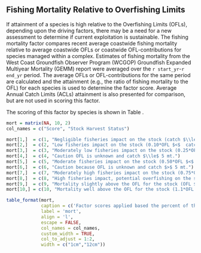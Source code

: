 ## Fishing Mortality Relative to Overfishing Limits

If attainment of a species is high relative to the Overfishing Limits (OFLs), depending upon the driving factors, there may be a need for a new assessment to determine if current exploitation is sustainable. The fishing mortality factor compares recent average coastwide fishing mortality relative to average coastwide OFLs or coastwide OFL-contributions for species managed within a complex. Estimates of fishing mortality from the West Coast Groundfish Observer Program (WCGOP) Groundfish Expanded Multiyear Mortality (GEMM) report were averaged over the `r start_yr`-`r end_yr` period.  The average OFLs or OFL-contributions for the same period are calculated and the attainment (e.g., the ratio of fishing mortality to the OFL) for each species is used to determine the factor score. Average Annual Catch Limits (ACLs) attainment is also presented for comparison, but are not used in scoring this factor.

The scoring of this factor by species is shown in Table \ref{tab:mort}.

```r
mort = matrix(NA, 10, 2)
col_names = c("Score", "Stock Harvest Status")

mort[1,]  = c(1, "Negligible fisheries impact on the stock (catch $\\le$  0.10*OFL)." )
mort[2,]  = c(2, "Low fisheries impact on the stock (0.10*OFL $<$  catc $\\le$ 0.25*OFL).")
mort[3,]  = c(3, "Moderately low fisheries impact on the stock (0.25*OFL $<$  catch $\\le$ 0.50*OFL).")
mort[4,]  = c(4, "Caution OFL is unknown and catch $\\le$ 5 mt.")
mort[5,]  = c(5, "Moderate fisheries impact on the stock (0.50*OFL $<$  catch $\\le$ 0.75*OFL).")
mort[6,]  = c(6, "Caution because OFL is unknown and catch $>$ 5 mt.")
mort[7,]  = c(7, "Moderately high fisheries impact on the stock (0.75*OFL $<$  catch $\\le$ 0.90*OFL).")
mort[8,]  = c(8, "High fisheries impact, potential overfishing on the stock (0.90*OFL $<$  catch $\\le$ OFL).")
mort[9,]  = c(9, "Mortality slightly above the OFL for the stock (OFL $<$  catch $\\le$ 1.1*OFL).")
mort[10,] = c(10, "Mortality well above the OFL for the stock (1.1*OFL $<$  catch).")

table_format(mort, 
             caption = c('Factor scores applied based the percent of the OFL attainment by species. OFL either refers to the species-specific OFL or the species-species OFL contribution to a complex.'),
             label = 'mort',
             align = 'l',
             escape = FALSE,
             col_names = col_names,             
             custom_width = TRUE,
             col_to_adjust = 1:2,
             width = c("1cm","12cm"))
                          

```